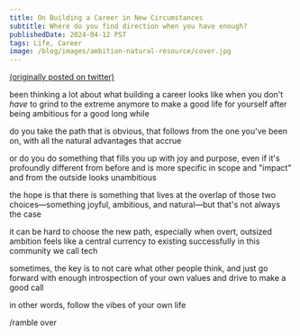 ```yaml
---
title: On Building a Career in New Circumstances
subtitle: Where do you find direction when you have enough?
publishedDate: 2024-04-12 PST
tags: Life, Career
image: /blog/images/ambition-natural-resource/cover.jpg
---
```


[(originally posted on twitter)](https://twitter.com/ryngonzalez/status/1778968922861232416)

been thinking a lot about what building a career looks like when you don't _have_ to grind to the extreme anymore to make a good life for yourself after being ambitious for a good long while

do you take the path that is obvious, that follows from the one you've been on, with all the natural advantages that accrue

or do you do something that fills you up with joy and purpose, even if it's profoundly different from before and is more specific in scope and "impact" and from the outside looks unambitious

the hope is that there is something that lives at the overlap of those two choices—something joyful, ambitious, and natural—but that's not always the case

it can be hard to choose the new path, especially when overt, outsized ambition feels like a central currency to existing successfully in this community we call tech

sometimes, the key is to not care what other people think, and just go forward with enough introspection of your own values and drive to make a good call

in other words, follow the vibes of your own life

/ramble over
